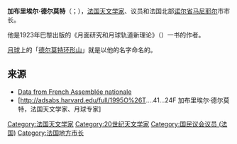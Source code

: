 {{expand|time=2015-04-28T05:48:24+00:00}}
{{refimprove|time=2015-04-28T05:48:24+00:00}}
'''加布里埃尔·德尔莫特'''（{{lang-fr|Gabriel Delmotte}}；{{bd|1876年|2月5日|1950年|3月10日}}），[[法国|法国]][[天文学家|天文学家]]、议员和法国北部[[诺尔省|诺尔省]][[马尼耶尔|马尼耶尔]]市市长。

他是1923年巴黎出版的《月面研究和月球轨道新理论》（{{lang-fr|Recherches sélénographiques et nouvelle théorie des cirques lunaires}}）一书的作者。

[[月球|月球]]上的「[[德尔莫特环形山|德尔莫特环形山]]」就是以他的名字命名的。

== 来源 ==
*[http://www.assemblee-nationale.fr/sycomore/fiche.asp?num_dept=2319 Data from French Assemblée nationale]{{Wayback|url=http://www.assemblee-nationale.fr/sycomore/fiche.asp?num_dept=2319 |date=20150402152134 }}
*[http://adsabs.harvard.edu/full/1995O%26T....41...24F 加布里埃尔·德尔莫特，法国天文学家、月球专家]{{Wayback|url=http://adsabs.harvard.edu/full/1995O%26T....41...24F |date=20200610094355 }}

{{DEFAULTSORT:加布里埃尔·德尔莫特}}
[[Category:法国天文学家|Category:法国天文学家]]
[[Category:20世纪天文学家|Category:20世纪天文学家]]
[[Category:国民议会议员_(法国)|Category:国民议会议员 (法国)]]
[[Category:法国地方市长|Category:法国地方市长]]